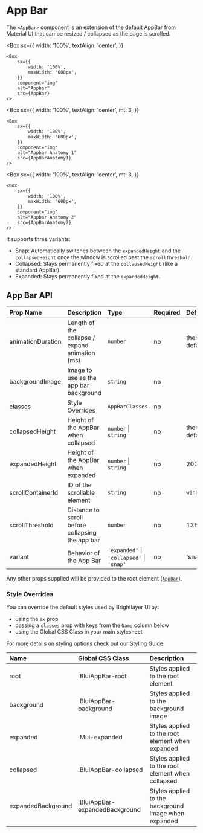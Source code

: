 
# App Bar

The `<AppBar>` component is an extension of the default AppBar from Material UI that can be resized / collapsed as the page is scrolled.

<Box
    sx={{
        width: '100%',
        textAlign: 'center',
    }}
>
    <Box
        sx={{
            width: '100%',
            maxWidth: '600px',
        }}
        component="img"
        alt="Appbar"
        src={AppBar}
    />
</Box>

<Box
    sx={{
        width: '100%',
        textAlign: 'center',
        mt: 3,
    }}
>
    <Box
        sx={{
            width: '100%',
            maxWidth: '600px',
        }}
        component="img"
        alt="Appbar Anatomy 1"
        src={AppBarAnatomy1}
    />

</Box>

<Box
    sx={{
        width: '100%',
        textAlign: 'center',
        mt: 3,
    }}

>

    <Box
        sx={{
            width: '100%',
            maxWidth: '600px',
        }}
        component="img"
        alt="Appbar Anatomy 2"
        src={AppBarAnatomy2}
    />

</Box>

It supports three variants:

-   Snap: Automatically switches between the `expandedHeight` and the `collapsedHeight` once the window is scrolled past the `scrollThreshold`.
-   Collapsed: Stays permanently fixed at the `collapsedHeight` (like a standard AppBar).
-   Expanded: Stays permanently fixed at the `expandedHeight`.

## App Bar API

<Box>

| Prop Name         | Description                                      | Type                                      | Required | Default       |
| :---------------- | :----------------------------------------------- | :---------------------------------------- | :------- | :------------ |
| animationDuration | Length of the collapse / expand animation (ms)   | `number`                                  | no       | theme default |
| backgroundImage   | Image to use as the app bar background           | `string`                                  | no       |               |
| classes           | Style Overrides                                  | `AppBarClasses`                           | no       |               |
| collapsedHeight   | Height of the AppBar when collapsed              | `number` \| `string`                      | no       | theme default |
| expandedHeight    | Height of the AppBar when expanded               | `number` \| `string`                      | no       | 200           |
| scrollContainerId | ID of the scrollable element                     | `string`                                  | no       | `window`      |
| scrollThreshold   | Distance to scroll before collapsing the app bar | `number`                                  | no       | 136           |
| variant           | Behavior of the App Bar                          | `'expanded'` \| `'collapsed'` \| `'snap'` | no       | 'snap'        |

</Box>

Any other props supplied will be provided to the root element ([`AppBar`](https://mui.com/api/app-bar/)).

### Style Overrides

You can override the default styles used by Brightlayer UI by:

-   using the `sx` prop
-   passing a `classes` prop with keys from the `Name` column below
-   using the Global CSS Class in your main stylesheet

For more details on styling options check out our [Styling Guide](https://github.com/brightlayer-ui/react-component-library/blob/master/docs/StyleOverridesGuide.md).

<Box>

| Name               | Global CSS Class               | Description                                          |
| :----------------- | :----------------------------- | :--------------------------------------------------- |
| root               | .BluiAppBar-root               | Styles applied to the root element                   |
| background         | .BluiAppBar-background         | Styles applied to the background image               |
| expanded           | .Mui-expanded                  | Styles applied to the root element when expanded     |
| collapsed          | .BluiAppBar-collapsed          | Styles applied to the root element when collapsed    |
| expandedBackground | .BluiAppBar-expandedBackground | Styles applied to the background image when expanded |

</Box>
